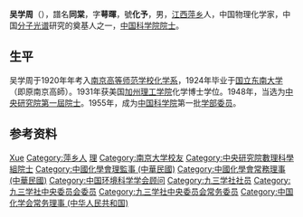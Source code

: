 {{Otheruses|other=名为吴学周的其他人物|吴之美}}
{{Infobox_Person
| name        = 吴学周
| image       = 吳學周.jpg
| box_width   = 
| occupation  = 
| period      = 
| birth_name  =
| other_names =
| Sex         = 男
| birth_date  = 1902年9月20日
| birth_place = {{QING}}[[江西|江西]][[萍乡|萍乡]]
| death_date  = {{death date and age|1983|10|31|1902|9|20}}
| death_place = {{PRC}}
| nationality = {{PRC}}
| residence   =
| party       =
| religion    =
| spouse      = 
| relatives   = 
| education   = 
| past        = 
{{Infobox_People_CAS
|学部=化学部
|专业=物理化学
|当选年=1955年
}}
{{Infobox_People_Sinica
|组别=數理科學組
|届数=第1屆
|当选年=1948年
}}
| work       =
| awards     =
}}
'''吴学周'''（{{bd|1902年|9月20日|1983年|10月31日|吴学周}}），譜名'''同棠'''，字'''萼暉'''，號'''化予'''，男，[[江西省|江西]][[萍乡縣|萍乡]]人，中国物理化学家，中国[[分子光谱|分子光谱]]研究的奠基人之一，[[中国科学院院士|中国科学院院士]]。

== 生平 ==
吴学周于1920年年考入[[南京高等师范学校|南京高等师范学校]][[南京大学化学系|化学系]]，1924年毕业于[[国立东南大学|国立东南大学]] （即原南京高師）。1931年获美国[[加州理工学院|加州理工学院]]化学博士学位。1948年，当选为[[中央研究院|中央研究院]][[中央研究院第一屆院士|第一屆院士]]。1955年，成为[[中国科学院|中国科学院]]第一批[[中国科学院院士|学部委员]]。

== 参考资料 ==
{{reflist}}

{{中央研究院第一屆院士}}
{{中国科学院化学部院士}}
{{Navboxes
| title  = 吴学周在[[九三学社|九三学社]]的职务
| list1  =
{{九三学社第三届中央委员会}}
{{九三学社第四届中央委员会}}
{{九三学社第五届中央委员会}}
{{九三学社第六届中央委员会}}
}}
{{Navboxes
| title  = 吴学周在[[中国化学会|中国化学会]]的职务
| list1  =
{{中国化学会第七届理事会}}
{{中国化学会第八届理事会}}
{{中国化学会第九届理事会}}
{{中国化学会第十四届理事会}}
{{中国化学会第十五届理事会}}
{{中国化学会第十六届理事会}}
{{中国化学会第十七届理事会}}
{{中国化学会第二十届理事会}}
}}
{{Navboxes
| title  = 吴学周在[[中国环境科学学会|中国环境科学学会]]的职务
| list1  =
{{中国环境科学学会第一届理事会}}
}}

{{Authority control}}
{{DEFAULTSORT:Wu吴}}
[[Category:吴姓|Xue]]
[[Category:萍乡人|Category:萍乡人]]
[[Category:國立中央大學大陸時期校友|理]]
[[Category:南京大学校友|Category:南京大学校友]]
[[Category:中央研究院數理科學組院士|Category:中央研究院數理科學組院士]]
[[Category:中國化學會理監事_(中華民國)|Category:中國化學會理監事 (中華民國)]]
[[Category:中國化學會常務理事_(中華民國)|Category:中國化學會常務理事 (中華民國)]]
[[Category:中国环境科学学会顾问|Category:中国环境科学学会顾问]]
[[Category:九三学社社员|Category:九三学社社员]]
[[Category:九三学社中央委员会委员|Category:九三学社中央委员会委员]]
[[Category:九三学社中央委员会常务委员|Category:九三学社中央委员会常务委员]]
[[Category:中国化学会常务理事_(中华人民共和国)|Category:中国化学会常务理事 (中华人民共和国)]]

{{China-scientist-stub}}